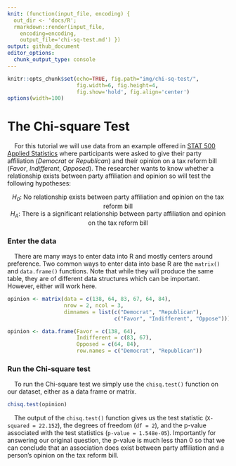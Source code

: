 ```yaml
---
knit: (function(input_file, encoding) {
  out_dir <- 'docs/R';
  rmarkdown::render(input_file,
    encoding=encoding,
    output_file='chi-sq-test.md') })
output: github_document
editor_options:
  chunk_output_type: console
---
```

  
```r
knitr::opts_chunk$set(echo=TRUE, fig.path="img/chi-sq-test/",
                      fig.width=6, fig.height=4,
                      fig.show='hold', fig.align='center')
options(width=100)
```

# The Chi-square Test

&nbsp;&nbsp;&nbsp;&nbsp;For this tutorial we will use data from an example offered in [STAT 500 Applied Statistics](https://online.stat.psu.edu/stat500/lesson/8) where participants were asked to give their party affiliation (*Democrat* or *Republican*) and their opinion on a tax reform bill (*Favor*, *Indifferent*, *Opposed*). The researcher wants to know whether a relationship exists between party affiliation and opinion so will test the following hypotheses:

<center><i>H<sub>0</sub></i>: No relationship exists between party affiliation and opinion on the tax reform bill</center>
<center><i>H<sub>A</sub></i>: There is a significant relationship between party affiliation and opinion on the tax reform bill</center>

### Enter the data

&nbsp;&nbsp;&nbsp;&nbsp;There are many ways to enter data into R and mostly centers around preference. Two common ways to enter data into base R are the `matrix()` and `data.frame()` functions. Note that while they will produce the same table, they are of different data structures which can be important. However, either will work here.

```r
opinion <- matrix(data = c(138, 64, 83, 67, 64, 84),
                  nrow = 2, ncol = 3,
                  dimnames = list(c("Democrat", "Republican"),
                                  c("Favor", "Indifferent", "Oppose")))
```

```r
opinion <- data.frame(Favor = c(138, 64),
                      Indifferent = c(83, 67),
                      Opposed = c(64, 84),
                      row.names = c("Democrat", "Republican"))


```

### Run the Chi-square test

&nbsp;&nbsp;&nbsp;&nbsp;To run the Chi-square test we simply use the `chisq.test()` function on our dataset, either as a data frame or matrix.

```r
chisq.test(opinion)
```

&nbsp;&nbsp;&nbsp;&nbsp;The output of the `chisq.test()` function gives us the test statistic (`X-squared = 22.152`), the degrees of freedom (`df = 2`), and the p-value associated with the test statistics (`p-value = 1.548e-05`). Importantly for answering our original question, the p-value is much less than 0 so that we can conclude that an association does exist between party affiliation and a person's opinion on the tax reform bill.


